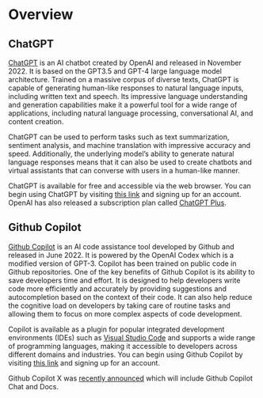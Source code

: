 # Overview {#sec-overview}

## ChatGPT

[ChatGPT](https://openai.com/blog/chatgpt) is an AI chatbot created by OpenAI and released in November 2022. It is based on the GPT3.5 and GPT-4 large language model architecture.  Trained on a massive corpus of diverse texts, ChatGPT is capable of generating human-like responses to natural language inputs, including written text and speech. Its impressive language understanding and generation capabilities make it a powerful tool for a wide range of applications, including natural language processing, conversational AI, and content creation.

ChatGPT can be used to perform tasks such as text summarization, sentiment analysis, and machine translation with impressive accuracy and speed. Additionally, the underlying model's ability to generate natural language responses means that it can also be used to create chatbots and virtual assistants that can converse with users in a human-like manner.

ChatGPT is available for free and accessible via the web browser. You can begin using ChatGPT by visiting [this link](https://chat.openai.com/) and signing up for an account. OpenAI has also released a subscription plan called [ChatGPT Plus](https://openai.com/blog/chatgpt-plus).

## Github Copilot

[Github Copilot](https://github.com/features/copilot) is an AI code assistance tool developed by Github and released in June 2022. It is powered by the OpenAI Codex which is a modified version of GPT-3. Copilot has been trained on public code in Github repositories. One of the key benefits of Github Copilot is its ability to save developers time and effort. It is designed to help developers write code more efficiently and accurately by providing suggestions and autocompletion based on the context of their code. It can also help reduce the cognitive load on developers by taking care of routine tasks and allowing them to focus on more complex aspects of code development. 

Copilot is available as a plugin for popular integrated development environments (IDEs) such as [Visual Studio Code](https://docs.github.com/en/copilot/getting-started-with-github-copilot) and supports a wide range of programming languages, making it accessible to developers across different domains and industries. You can begin using Github Copilot by visiting [this link](https://github.com/features/copilot) and signing up for an account.

Github Copilot X was [recently announced](https://github.com/features/preview/copilot-x) which will include Github Copilot Chat and Docs.
